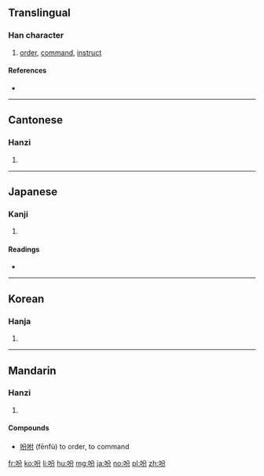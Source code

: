 ==Translingual==

===Han character===
{{Han char|rn=30|rad=口|as=04|sn=7|four=6802<sub>7</sub>|canj=口金尸竹 (RCSH)|ids=⿰[[口]][[分]]}}

# [[order]], [[command]], [[instruct]]

====References====
* {{Han ref|kx=0178.110|dkj=03347|dj=0395.160|hdz=10592.030|uh=5429|ud=21545|bh=A768|bd=42856}}

----

==Cantonese==

===Hanzi===
{{yue-hanzi|jyut=|y=fan1}}

# {{defn|lang=yue|sort=口04}}

----

==Japanese==

===Kanji===
{{ja-kanji|grade=|rs=口04}}

# {{defn|lang=ja|sort=口04}}

====Readings====
* {{ja-readings|on=[[ふん]] (fun)|kun=[[ふく]] (fuku)}}

----

==Korean==

===Hanja===
{{ko-hanja|hangeul=분|rv=bun|mr=pun}}

# {{defn|lang=ko|sort=口04}}

----

==Mandarin==

===Hanzi===
{{cmn-hanzi|pin=[[fēn]] ([[fen1]])|wg=fen<sup>1</sup>}}

# {{defn|lang=cmn|sort=口04}}

====Compounds====
* [[吩咐]] (fēnfù) to order, to command

[[fr:吩]]
[[ko:吩]]
[[li:吩]]
[[hu:吩]]
[[mg:吩]]
[[ja:吩]]
[[no:吩]]
[[pl:吩]]
[[zh:吩]]